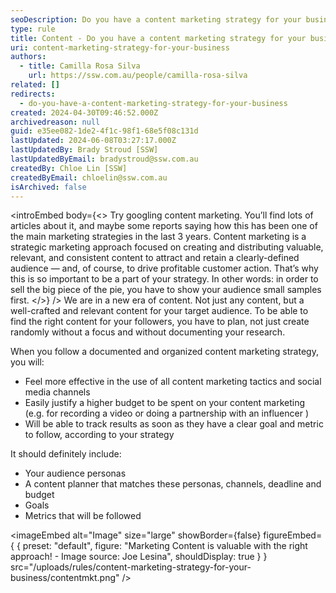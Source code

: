 ```yaml
---
seoDescription: Do you have a content marketing strategy for your business? Create and distribute valuable content to attract and retain a clearly-defined audience and drive profitable customer action.
type: rule
title: Content - Do you have a content marketing strategy for your business?
uri: content-marketing-strategy-for-your-business
authors:
  - title: Camilla Rosa Silva
    url: https://ssw.com.au/people/camilla-rosa-silva
related: []
redirects:
  - do-you-have-a-content-marketing-strategy-for-your-business
created: 2024-04-30T09:46:52.000Z
archivedreason: null
guid: e35ee082-1de2-4f1c-98f1-68e5f08c131d
lastUpdated: 2024-06-08T03:27:17.000Z
lastUpdatedBy: Brady Stroud [SSW]
lastUpdatedByEmail: bradystroud@ssw.com.au
createdBy: Chloe Lin [SSW]
createdByEmail: chloelin@ssw.com.au
isArchived: false
---
```


<introEmbed
  body={<>
Try googling content marketing. You’ll find lots of articles about it, and maybe some reports saying how this has been one of the main marketing strategies in the last 3 years. Content marketing is a strategic marketing approach focused on creating and distributing valuable, relevant, and consistent content to attract and retain a clearly-defined audience — and, of course, to drive profitable customer action. That’s why this is so important to be a part of your strategy. In other words: in order to sell the big piece of the pie, you have to show your audience small samples first.
  </>}
/>
We are in a new era of content. Not just any content, but a well-crafted and relevant content for your target audience. To be able to find the right content for your followers, you have to plan, not just create randomly without a focus and without documenting your research.

When you follow a documented and organized content marketing strategy, you will:

- Feel more effective in the use of all content marketing tactics and social media channels
- Easily justify a higher budget to be spent on your content marketing (e.g. for recording a video or doing a partnership with an influencer )
- Will be able to track results as soon as they have a clear goal and metric to follow, according to your strategy

It should definitely include:

- Your audience personas
- A content planner that matches these personas, channels, deadline and budget
- Goals
- Metrics that will be followed


<imageEmbed
  alt="Image"
  size="large"
  showBorder={false}
  figureEmbed={ {
    preset: "default",
    figure: "Marketing Content is valuable with the right approach! - Image source:        Joe Lesina",
    shouldDisplay: true
  } }
  src="/uploads/rules/content-marketing-strategy-for-your-business/contentmkt.png"
/>
